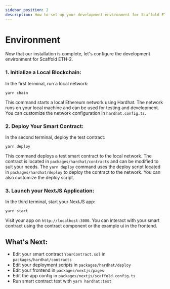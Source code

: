 ```yaml
---
sidebar_position: 2
description: How to set up your development environment for Scaffold ETH-2.
---
```


# Environment

Now that our installation is complete, let's configure the development environment for Scaffold ETH-2.

### 1. **Initialize a Local Blockchain**:

In the first terminal, run a local network:

```
yarn chain
```

This command starts a local Ethereum network using Hardhat. The network runs on your local machine and can be used for testing and development. You can customize the network configuration in `hardhat.config.ts`.

### 2. **Deploy Your Smart Contract**:

In the second terminal, deploy the test contract:

```
yarn deploy
```

This command deploys a test smart contract to the local network. The contract is located in `packages/hardhat/contracts` and can be modified to suit your needs. The `yarn deploy` command uses the deploy script located in `packages/hardhat/deploy` to deploy the contract to the network. You can also customize the deploy script.

### 3. **Launch your NextJS Application**:

In the third terminal, start your NextJS app:

```
yarn start
```

Visit your app on `http://localhost:3000`. You can interact with your smart contract using the contract component or the example ui in the frontend.

## What's Next:

- Edit your smart contract `YourContract.sol` in `packages/hardhat/contracts`
- Edit your deployment scripts in `packages/hardhat/deploy`
- Edit your frontend in `packages/nextjs/pages`
- Edit the app config in `packages/nextjs/scaffold.config.ts`
- Run smart contract test with `yarn hardhat:test`
